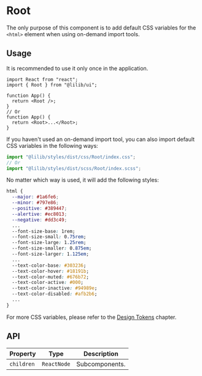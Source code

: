 
<Meta title="Configs/Root" />

# Root

The only purpose of this component is to add default CSS variables for the `<html>` element when using on-demand import tools.

## Usage

It is recommended to use it only once in the application.

```tsx
import React from "react";
import { Root } from "@lilib/ui";

function App() {
  return <Root />;
}
// Or
function App() {
  return <Root>...</Root>;
}
```

If you haven't used an on-demand import tool, you can also import default CSS variables in the following ways:

```ts
import "@lilib/styles/dist/css/Root/index.css";
// Or
import "@lilib/styles/dist/scss/Root/index.scss";
```

No matter which way is used, it will add the following styles:

```css
html {
  --major: #1a6fe6;
  --minor: #797e86;
  --positive: #389447;
  --alertive: #ec8013;
  --negative: #dd3c49;
  ...
  --font-size-base: 1rem;
  --font-size-small: 0.75rem;
  --font-size-large: 1.25rem;
  --font-size-smaller: 0.875em;
  --font-size-larger: 1.125em;
  ...
  --text-color-base: #303236;
  --text-color-hover: #18191b;
  --text-color-muted: #676b72;
  --text-color-active: #000;
  --text-color-inactive: #94989e;
  --text-color-disabled: #afb2b6;
  ...
}
```

For more CSS variables, please refer to the [Design Tokens](?path=/story/designs-tokens--page) chapter.

## API

| Property   | Type        | Description    |
| ---------- | ----------- | -------------- |
| `children` | `ReactNode` | Subcomponents. |

